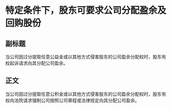# 特定条件下，股东可要求公司分配盈余及回购股份
## 副标题
当公司因过分提取任意公益金或以其他方式侵害股东的公司盈余分配权时，股东有权起诉请求向其分配公司盈余。
## 正文
当公司因过分提取任意公积金或以其他方式侵害股东的公司盈余分配权时，股东有权向法院请求强制公司按照公司章程或法律规定向其分配公司盈余。